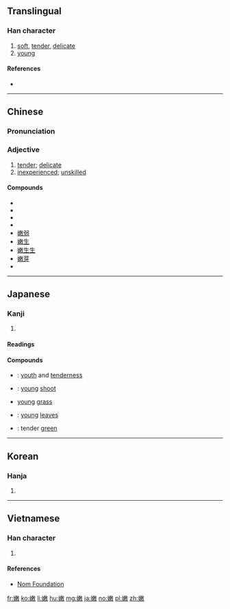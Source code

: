 ==Translingual==

===Han character===
{{Han char|rn=38|rad=女|as=11|sn=14|four=48440|canj=VDLK|ids=⿰女敕}}

# [[soft]], [[tender]], [[delicate]]
# [[young]]

====References====
* {{Han ref|kx=0270.110|dkj=06666|dj=0538.070|hdz=21075.150|uh=5AE9|ud=23273|bh=B9E0|bd=47584}}

----

==Chinese==
{{zh-forms}}

===Pronunciation===
{{zh-pron
|m=nèn
|ma=Zh-nèn.ogg
|c=nyun6
|cat=adjective
}}

===Adjective===
{{zh-adj}}

# [[tender]]; [[delicate]]
# [[inexperienced]]; [[unskilled]]

====Compounds====
* {{zh-ts|嫩紅|嫩红}}
* {{zh-ts|嫩黃|嫩黄}}
* {{zh-ts|嫩綠|嫩绿}}
* {{zh-ts|嫩氣|嫩气}}
* [[嫩弱]]
* [[嫩生]]
* [[嫩生生]]
* [[嫩芽]]
* {{zh-ts|嫩葉|嫩叶}}

{{zh-cat|Intermediate}}

----

==Japanese==

===Kanji===
{{ja-kanji|grade=|rs=女11}}

# {{defn|lang=ja|sort=女11}}

====Readings====
{{ja-readings|goon=[[のん]] (non)|kanon=[[どん]] (don)|kun=[[わかい]] (wakai)}}

====Compounds====
{{der-top|Compounds}}
* {{ja-r|稚嫩|ちどん}}: [[youth]] and [[tenderness]]
* {{ja-r|嫩芽|どんが}}: [[young]] [[shoot]]
* {{ja-r|嫩草|どんそう}} [[young]] [[grass]]
* {{ja-r|嫩葉|どんよう}}: [[young]] [[leaves]]
* {{ja-r|嫩緑|どんりょく}}: tender [[green]]
{{der-bottom}}

----

==Korean==

===Hanja===
{{ko-hanja|hangeul=눈|rv=nun|mr=nun}}

# {{defn|lang=ko|sort=女11}}

----

==Vietnamese==

===Han character===
{{vi-hantu|[[non]], [[nộn]], [[nỏn]], [[nồn]], [[nõn]], [[nọn]]|rs=女11}}

# {{defn|lang=vi|sort=女11}}

====References====
* [http://nomfoundation.org/common/nom_details.php?codepoint=5ae9 Nom Foundation]

[[fr:嫩]]
[[ko:嫩]]
[[li:嫩]]
[[hu:嫩]]
[[mg:嫩]]
[[ja:嫩]]
[[no:嫩]]
[[pl:嫩]]
[[zh:嫩]]